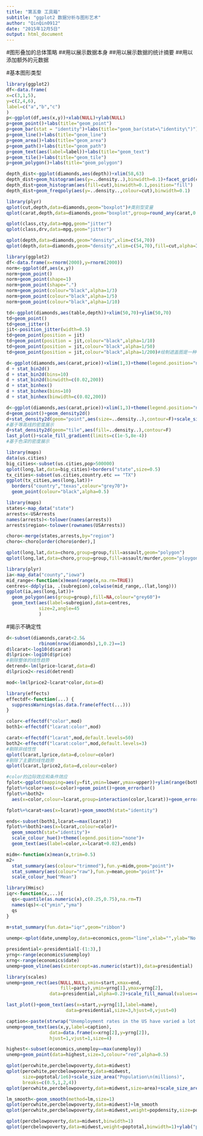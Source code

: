 ```yaml
---
title: "第五章 工具箱"
subtitle: "ggplot2 数据分析与图形艺术"
author: "QinQin0912"
date: "2015年12月5日"
output: html_document
---
```

  #图形叠加的总体策略
  ##用以展示数据本身
  ##用以展示数据的统计摘要
  ##用以添加额外的元数据
  
  #基本图形类型
  
  ```r
library(ggplot2)
df<-data.frame(
  x=c(3,1,5),
  y=c(2,4,6),
  label=c("a","b","c")
)
p<-ggplot(df,aes(x,y))+xlab(NULL)+ylab(NULL)
p+geom_point()+labs(title="geom_point")
p+geom_bar(stat = "identity")+labs(title="geom_bar(stat=\"identity\")")
p+geom_line()+labs(title="geom_line")
p+geom_area()+labs(title="geom_area")
p+geom_path()+labs(title="geom_path")
p+geom_text(aes(label=label))+labs(title="geom_text")
p+geom_tile()+labs(title="geom_tile")
p+geom_polygon()+labs(title="geom_polygon")
```

```r
depth_dist<-ggplot(diamonds,aes(depth))+xlim(58,63)
depth_dist+geom_histogram(aes(y=..density..),binwidth=0.1)+facet_grid(cut~.)
depth_dist+geom_histogram(aes(fill=cut),binwidth=0.1,position="fill")
depth_dist+geom_freqpoly(aes(y=..density..,colour=cut),binwidth=0.1)
```

```r
library(plyr)
qplot(cut,depth,data=diamonds,geom="boxplot")#类别型变量
qplot(carat,depth,data=diamonds,geom="boxplot",group=round_any(carat,0.1,floor),xlim=c(0,3))#连续型变量
```

```r
qplot(class,cty,data=mpg,geom="jitter")
qplot(class,drv,data=mpg,geom="jitter")
```

```r
qplot(depth,data=diamonds,geom="density",xlim=c(54,70))
qplot(depth,data=diamonds,geom="density",xlim=c(54,70),fill=cut,alpha=I(0.2))
```

```r
library(ggplot2)
df<-data.frame(x=rnorm(2000),y=rnorm(2000))
norm<-ggplot(df,aes(x,y))
norm+geom_point()
norm+geom_point(shape=1)
norm+geom_point(shape=".")
norm+geom_point(colour="black",alpha=1/3)
norm+geom_point(colour="black",alpha=1/5)
norm+geom_point(colour="black",alpha=1/10)
```

```r
td<-ggplot(diamonds,aes(table,depth))+xlim(50,70)+ylim(50,70)
td+geom_point()
td+geom_jitter()
jit<-position_jitter(width=0.5)
td+geom_point(position = jit)
td+geom_point(position = jit,colour="black",alpha=1/10)
td+geom_point(position = jit,colour="black",alpha=1/50)
td+geom_point(position = jit,colour="black",alpha=1/200)#绘制遮盖图是一种二维核密度估计问题
```

```r
d<-ggplot(diamonds,aes(carat,price))+xlim(1,3)+theme(legend.position="none")
d + stat_bin2d()
d + stat_bin2d(bins=10)
d + stat_bin2d(binwidth=c(0.02,200))
d + stat_binhex()
d + stat_binhex(bins=10)
d + stat_binhex(binwidth=c(0.02,200))
```

```r
d<-ggplot(diamonds,aes(carat,price))+xlim(1,3)+theme(legend.position="none")
d+geom_point()+geom_density2d()
d+stat_density2d(geom="point",aes(size=..density..),contour=F)+scale_size_area()
#基于等高线的密度展示
d+stat_density2d(geom="tile",aes(fill=..density..),contour=F)
last_plot()+scale_fill_gradient(limits=c(1e-5,8e-4))
#基于色深的密度展示
```

```r
library(maps)
data(us.cities)
big_cities<-subset(us.cities,pop>500000)
qplot(long,lat,data=big_cities)+borders("state",size=0.5)
tx_cities<-subset(us.cities,country.etc == "TX")
ggplot(tx_cities,aes(long,lat))+
  borders("country","texas",colour="grey70")+
  geom_point(colour="black",alpha=0.5)
```

```r
library(maps)
states<-map_data("state")
arrests<-USArrests
names(arrests)<-tolower(names(arrests))
arrests$region<-tolower(rownames(USArrests))

choro<-merge(states,arrests,by="region")
choro<-choro[order(choro$order),]

qplot(long,lat,data=choro,group=group,fill=assault,geom="polygon")
qplot(long,lat,data=choro,group=group,fill=assault/murder,geom="ploygon")
```

```r
library(plyr)
ia<-map_data("county","iowa")
mid_range<-function(x)mean(range(x,na.rm=TRUE))
centres<-ddply(ia, .(subregion),colwise(mid_range,.(lat,long)))
ggplot(ia,aes(long,lat))+
  geom_polygon(aes(group=group),fill=NA,colour="grey60")+
  geom_text(aes(label=subregion),data=centres,
            size=2,angle=45
            )
```

#揭示不确定性

```r
d<-subset(diamonds,carat<2.5&
            rbinom(nrow(diamonds),1,0.2)==1)
d$lcarat<-log10(d$carat)
d$lprice<-log10(d$price)
#剔除整体的线性趋势
detrend<-lm(lprice~lcarat,data=d)
d$lprice2<-resid(detrend)

mod<-lm(lprice2~lcarat*color,data=d)

library(effects)
effectdf<-function(...) {
  suppressWarnings(as.data.frame(effect(...)))
}

color<-effectdf("color",mod)
both1<-effectdf("lcarat:color",mod)

carat<-effectdf("lcarat",mod,default.levels=50)
both2<-effectdf("lcarat:color",mod,default.levels=3)
#剔除非线性性
qplot(lcarat,lprice,data=d,colour=color)
#剔除了主要的线性趋势
qplot(lcarat,lprice2,data=d,colour=color)

#color的边际效应和条件效应
fplot<-ggplot(mapping=aes(y=fit,ymin=lower,ymax=upper))+ylim(range(both2$lower,both2$upper))
fplot%+%color+aes(x=color)+geom_point()+geom_errorbar()
fplot%+%both2+
  aes(x=color,colour=lcarat,group=interaction(color,lcarat))+geom_errorbar()+geom_line(aes(group=lcarat))+scale_colour_gradient()

fplot%+%carat+aes(x=lcarat)+geom_smooth(stat="identity")

ends<-subset(both1,lcarat==max(lcarat))
fplot%+%both1+aes(x=lcarat,colour=color)+
  geom_smooth(stat="identity")+
  scale_colour_hue()+theme(legend.position="none")+
  geom_text(aes(label=color,x=lcarat+0.02),ends)
```

```r
midm<-function(x)mean(x,trim=0.5)
m2+
  stat_summary(aes(colour="trimmed"),fun.y=midm,geom="point")+
  stat_summary(aes(colour="raw"),fun.y=mean,geom="point")+
  scale_colour_hue("Mean")
```

```r
library(Hmisc)
iqr<-function(x,...){
  qs<-quantile(as.numeric(x),c(0.25,0.75),na.rm=T)
  names(qs)<-c("ymin","yma")
  qs
}
  
m+stat_summary(fun.data="iqr",geom="ribbon")
```

```r
unemp<-qplot(date,unemploy,data=economics,geom="line",xlab="",ylab="No.employed(1000s)")

presidential<-presidential[-(1:3),]
yrng<-range(economics$unemploy)
xrng<-range(economics$date)
unemp+geom_vline(aes(xintercept=as.numeric(start)),data=presidential)
```

```r
library(scales)
unemp+geom_rect(aes(NULL,NULL,xmin=start,xmax=end,
                    fill=party),ymin=yrng[1],ymax=yrng[2],
                data=presidential,alpha=0.2)+scale_fill_manual(values=c("blue","red"))
```

```r
last_plot()+geom_text(aes(x=start,y=yrng[1],label=name),
                      data=presidential,size=3,hjust=0,vjust=0)
```

```r
caption<-paste(strwrap("Unemployment rates in the US have varied a lot over the years",40),collapse = "\n")
unemp+geom_text(aes(x,y,label=caption),
                data=data.frame(x=xrng[2],y=yrng[2]),
                hjust=1,vjust=1,size=4)
```

```r
highest<-subset(economics,unemploy==max(unemploy))
unemp+geom_point(data=highest,size=3,colour="red",alpha=0.5)
```

```r
qplot(percwhite,percbelowpoverty,data=midwest)
qplot(percwhite,percbelowpoverty,data=midwest,
      size=poptotal/1e6)+scale_size_area("Population\n(millions)",
      breaks=c(0.5,1,2,4))
qplot(percwhite,percbelowpoverty,data=midwest,size=area)+scale_size_area()
```

```r
lm_smooth<-geom_smooth(method=lm,size=1)
qplot(percwhite,percbelowpoverty,data=midwest)+lm_smooth
qplot(percwhite,percbelowpoverty,data=midwest,weight=popdensity,size=popdensity)+lm_smooth
```

```r
qplot(percbelowpoverty,data=midwest,binwidth=1)
qplot(percbelowpoverty,data=midwest,weight=poptotal,binwidth=1)+ylab("population")
```
